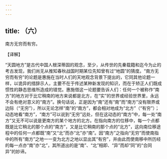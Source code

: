 ```yaml
---
---
---
```

title: （六）
---



南方无穷而有穷。

【译解】

“天圆地方”是古代中国人根深蒂固的观念，至少，从传世的先秦载籍和迄今为止的考古发现，我们尚无从推知春秋战国时期某位先知曾有过“地圆”的猜度。“南方无穷而有穷”的论题是惠施在当时人们的天地观念背景下提出的，它同其他论题一样，以诡异的措辞示人，主要不在于传述某种新发现的知识，而在于矫正人们既成惯性的静态思维所造成的错觉。惠施借这一论题要告诉人们：任何一个被称作“南方”的地方对于比它稍南的地方来说都是北方，在“实”的世界或经验世界里，永远不会有绝对意义的“南方”。换句话说，正是因为“南”还有“南”而“南方”没有限界或边际（“无穷”），所以无论怎样“南”的“南方”，都会相对地成为“北方”（“有穷”）；动态地看“南方”，“南方”可以说到“无穷”远处，但在这动态的“南方”中，每一处“南方”又无不可以说是更南方的某个地方的北方。在指向南方的位移中，每一个点都既是比它稍北的那个点的“南方”，又是比它稍南的那个点的“北方”，这向南位移途程中的任何一点都既“南”又“北”而亦“北”亦“南”。因“南方”之指向“无穷”而使南指中的所有“南方”之地一一变为北方之地以显出其“有穷”，并由此而使南移中所历经的每一点亦“南”亦“北”，其所道出的是“南”、“北”相即、“异”而却“同”的“合同异”的妙谛。
